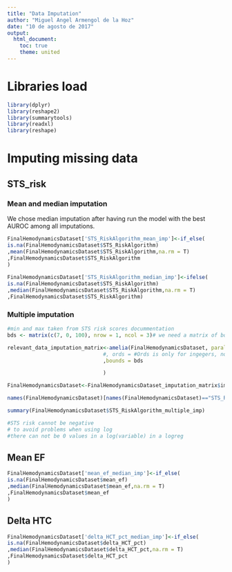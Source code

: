 ```yaml
---
title: "Data Imputation"
author: "Miguel Angel Armengol de la Hoz"
date: "10 de agosto de 2017"
output: 
  html_document:
    toc: true
    theme: united
---
```


# Libraries load

```r
library(dplyr)
library(reshape2)
library(summarytools)
library(readxl)
library(reshape)
```

# Imputing missing data

## STS_risk

### Mean and median imputation

We chose median imputation after having run the model with the best AUROC among all imputations.

```r

FinalHemodynamicsDataset['STS_RiskAlgorithm_mean_imp']<-if_else(
is.na(FinalHemodynamicsDataset$STS_RiskAlgorithm)
,mean(FinalHemodynamicsDataset$STS_RiskAlgorithm,na.rm = T)
,FinalHemodynamicsDataset$STS_RiskAlgorithm
)
  
FinalHemodynamicsDataset['STS_RiskAlgorithm_median_imp']<-ifelse(
is.na(FinalHemodynamicsDataset$STS_RiskAlgorithm)
,median(FinalHemodynamicsDataset$STS_RiskAlgorithm,na.rm = T)
,FinalHemodynamicsDataset$STS_RiskAlgorithm)

```

### Multiple imputation

```r
#min and max taken from STS risk scores docummentation
bds <- matrix(c(7, 0, 100), nrow = 1, ncol = 3)# we need a matrix of bounds(number of column to bound, min, max)

relevant_data_imputation_matrix<-amelia(FinalHemodynamicsDataset, parallel = "multicore",idvars = 'Case_Name',noms = c('Gender','Category','Q_AUT50MAP_total_min','Q_AUT65MAP_total_min','Q_AOT65MAP_total_min','Q_total_pressors_formula_mg')
                               #, ords = #Ords is only for ingegers, not floats
                               ,bounds = bds

                               )

FinalHemodynamicsDataset<-FinalHemodynamicsDataset_imputation_matrix$imputations$imp5

names(FinalHemodynamicsDataset)[names(FinalHemodynamicsDataset)=="STS_RiskAlgorithm"]<-"STS_RiskAlgorithm_multiple_imp"

summary(FinalHemodynamicsDataset$STS_RiskAlgorithm_multiple_imp)

#STS risk cannot be negative
# to avoid problems when using log
#there can not be 0 values in a log(variable) in a logreg
```

## Mean EF

```r
FinalHemodynamicsDataset['mean_ef_median_imp']<-if_else(
is.na(FinalHemodynamicsDataset$mean_ef)
,median(FinalHemodynamicsDataset$mean_ef,na.rm = T)
,FinalHemodynamicsDataset$mean_ef
)
```


## Delta HTC

```r
FinalHemodynamicsDataset['delta_HCT_pct_median_imp']<-if_else(
is.na(FinalHemodynamicsDataset$delta_HCT_pct)
,median(FinalHemodynamicsDataset$delta_HCT_pct,na.rm = T)
,FinalHemodynamicsDataset$delta_HCT_pct
)
```



